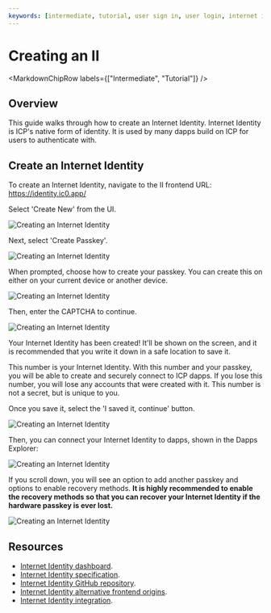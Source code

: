 ```yaml
---
keywords: [intermediate, tutorial, user sign in, user login, internet identity]
---
```



# Creating an II

<MarkdownChipRow labels={["Intermediate", "Tutorial"]} />

## Overview

This guide walks through how to create an Internet Identity. Internet Identity is ICP's native form of identity. It is used by many dapps build on ICP for users to authenticate with.

## Create an Internet Identity

To create an Internet Identity, navigate to the II frontend URL: https://identity.ic0.app/

Select 'Create New' from the UI.

<div class="text--center">
  <img
    src={useBaseUrl("/docs/developer-docs/identity/internet-identity/_attachments/II_mainnet1.png")}
    alt="Creating an Internet Identity"
  />
</div>

Next, select 'Create Passkey'.

<div class="text--center">
  <img
    src={useBaseUrl("/docs/developer-docs/identity/internet-identity/_attachments/II_mainnet2.png")}
    alt="Creating an Internet Identity"
  />
</div>

When prompted, choose how to create your passkey. You can create this on either on your current device or another device.

<div class="text--center">
  <img
    src={useBaseUrl("/docs/developer-docs/identity/internet-identity/_attachments/II_mainnet3.png")}
    alt="Creating an Internet Identity"
  />
</div>

Then, enter the CAPTCHA to continue.

<div class="text--center">
  <img
    src={useBaseUrl("/docs/developer-docs/identity/internet-identity/_attachments/II_mainnet4.png")}
    alt="Creating an Internet Identity"
  />
</div>

Your Internet Identity has been created! It'll be shown on the screen, and it is recommended that you write it down in a safe location to save it.

This number is your Internet Identity. With this number and your passkey, you will be able to create and securely connect to ICP dapps. If you lose this number, you will lose any accounts that were created with it. This number is not a secret, but is unique to you.

Once you save it, select the 'I saved it, continue' button.

<div class="text--center">
  <img
    src={useBaseUrl("/docs/developer-docs/identity/internet-identity/_attachments/II_mainnet5.png")}
    alt="Creating an Internet Identity"
  />
</div>

Then, you can connect your Internet Identity to dapps, shown in the Dapps Explorer:

<div class="text--center">
  <img
    src={useBaseUrl("/docs/developer-docs/identity/internet-identity/_attachments/II_mainnet6.png")}
    alt="Creating an Internet Identity"
  />
</div>

If you scroll down, you will see an option to add another passkey and options to enable recovery methods. **It is highly recommended to enable the recovery methods so that you can recover your Internet Identity if the hardware passkey is ever lost.**

<div class="text--center">
  <img
    src={useBaseUrl("/docs/developer-docs/identity/internet-identity/_attachments/II_mainnet7.png")}
    alt="Creating an Internet Identity"
  />
</div>

## Resources

- [Internet Identity dashboard](https://identity.ic0.app/).
- [Internet Identity specification](/docs/current/references/ii-spec).
- [Internet Identity GitHub repository](https://github.com/dfinity/internet-identity).
- [Internet Identity alternative frontend origins](/docs/current/developer-docs/integrations/internet-identity/alternative-origins).
- [Internet Identity integration](/docs/current/developer-docs/identity/internet-identity/integrate-internet-identity).
